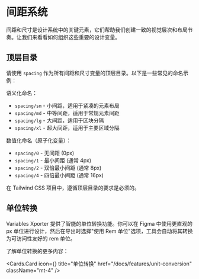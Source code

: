 
# 间距系统

间距和尺寸是设计系统中的关键元素，它们帮助我们创建一致的视觉层次和布局节奏。让我们来看看如何组织这些重要的设计变量。

## 顶层目录
请使用 `spacing` 作为所有间距和尺寸变量的顶层目录。以下是一些常见的命名示例：

语义化命名：
- `spacing/sm` - 小间距，适用于紧凑的元素布局
- `spacing/md` - 中等间距，适用于常规元素间距
- `spacing/lg` - 大间距，适用于区块分隔
- `spacing/xl` - 超大间距，适用于主要区域分隔

数值化命名（原子化变量）：
- `spacing/0` - 无间距 (0px)
- `spacing/1` - 最小间距 (通常 4px)
- `spacing/2` - 双倍最小间距 (通常 8px)
- `spacing/4` - 四倍最小间距 (通常 16px)

<Callout type="error" emoji="🚨">
在 Tailwind CSS 项目中，遵循顶层目录的要求是必须的。
</Callout>

## 单位转换

Variables Xporter 提供了智能的单位转换功能。你可以在 Figma 中使用更直观的 px 单位进行设计，然后在导出时选择"使用 Rem 单位"选项，工具会自动将其转换为可访问性友好的 rem 单位。


了解单位转换的更多内容：

  <Cards.Card
    icon={<RefreshCw  />}
    title="单位转换"
    href="/docs/features/unit-conversion"
    className="mt-4"
  />



